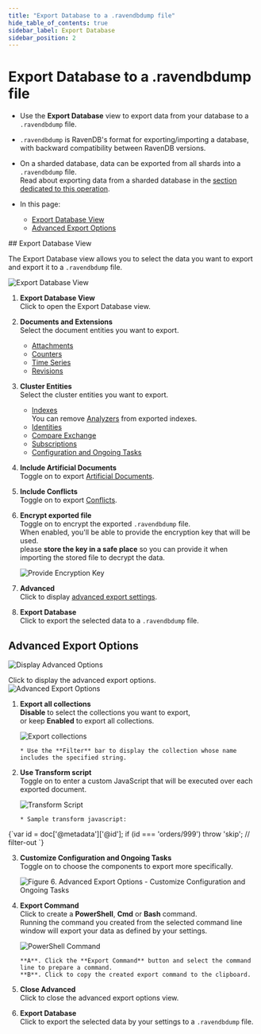 ```yaml
---
title: "Export Database to a .ravendbdump file"
hide_table_of_contents: true
sidebar_label: Export Database
sidebar_position: 2
---
```



# Export Database to a .ravendbdump file
<Admonition type="note" title="Note">

* Use the **Export Database** view to export data from your database to a `.ravendbdump` file.  

* `.ravendbdump` is RavenDB's format for exporting/importing a database, with backward compatibility 
  between RavenDB versions.  

* On a sharded database, data can be exported from all shards 
  into a `.ravendbdump` file.  
  Read about exporting data from a sharded database in the 
  [section dedicated to this operation](../../../sharding/import-and-export.mdx#export).  

* In this page:
   * [Export Database View](../../../studio/database/tasks/export-database.mdx#export-database-view)  
   * [Advanced Export Options](../../../studio/database/tasks/export-database.mdx#advanced-export-options)  

</Admonition>
## Export Database View

The Export Database view allows you to select the data you want to export 
and export it to a `.ravendbdump` file.  

![Export Database View](./assets/export-database-studio-view.png)

1. **Export Database View**  
   Click to open the Export Database view.  
2. **Documents and Extensions**  
   Select the document entities you want to export.  
    * [Attachments](../../../document-extensions/attachments/what-are-attachments.mdx)  
    * [Counters](../../../document-extensions/counters/overview.mdx)  
    * [Time Series](../../../document-extensions/timeseries/overview.mdx)  
    * [Revisions](../../../document-extensions/revisions/overview.mdx)  
3. **Cluster Entities**  
   Select the cluster entities you want to export.  
    * [Indexes](../../../indexes/what-are-indexes.mdx)  
      You can remove [Analyzers](../../../indexes/using-analyzers.mdx) from exported indexes.  
    * [Identities](../../../client-api/document-identifiers/working-with-document-identifiers.mdx)  
    * [Compare Exchange](../../../client-api/operations/compare-exchange/overview.mdx)  
    * [Subscriptions](../../../client-api/data-subscriptions/what-are-data-subscriptions.mdx)  
    * [Configuration and Ongoing Tasks](../../../studio/database/tasks/import-data/import-from-ravendb.mdx#customize-configuration-and-ongoing-tasks)  
4. **Include Artificial Documents**  
   Toggle on to export [Artificial Documents](../../../studio/database/indexes/create-map-reduce-index.mdx#artificial-documents--vs--regular-documents).  
5. **Include Conflicts**  
   Toggle on to export [Conflicts](../../../studio/database/documents/conflicts-view.mdx).  
6. **Encrypt exported file**  
   Toggle on to encrypt the exported `.ravendbdump` file.  
   When enabled, you'll be able to provide the encryption key that will be used.  
   please **store the key in a safe place** so you can provide it when importing 
   the stored file to decrypt the data.  

      ![Provide Encryption Key](./assets/export-encryption-key.png)

7. **Advanced**  
   Click to display [advanced export settings](../../../studio/database/tasks/export-database.mdx#advanced-export-options).  
8. **Export Database**  
   Click to export the selected data to a `.ravendbdump` file.  



## Advanced Export Options

![Display Advanced Options](./assets/export-display-advanced-settings.png)

Click to display the advanced export options.  
![Advanced Export Options](./assets/export-advanced-settings.png)

1. **Export all collections**  
   **Disable** to select the collections you want to export,  
   or keep **Enabled** to export all collections.  

     ![Export collections](./assets/export-database-advanced-collections.png)

       * Use the **Filter** bar to display the collection whose name includes the specified string.  

2. **Use Transform script**  
   Toggle on to enter a custom JavaScript that will be executed over each exported document.  

     ![Transform Script](./assets/export-database-advanced-transfrom-script.png)

       * Sample transform javascript: 
<TabItem value="javascript" label="javascript">
<CodeBlock language="javascript">
{`var id = doc['@metadata']['@id'];
if (id === 'orders/999')
throw 'skip'; // filter-out
`}
</CodeBlock>
</TabItem>

3. **Customize Configuration and Ongoing Tasks**  
   Toggle on to choose the components to export more specifically.  

     ![Figure 6. Advanced Export Options - Customize Configuration and Ongoing Tasks](./assets/export-database-advanced-configuration.png)

4. **Export Command**  
   Click to create a **PowerShell**, **Cmd** or **Bash** command.  
   Running the command you created from the selected command line window will export your data 
   as defined by your settings.  

      ![PowerShell Command](./assets/export-command-powershell.png)

       **A**. Click the **Export Command** button and select the command line to prepare a command.  
       **B**. Click to copy the created export command to the clipboard.  

5. **Close Advanced**  
   Click to close the advanced export options view.  
6. **Export Database**  
   Click to export the selected data by your settings to a `.ravendbdump` file.  



